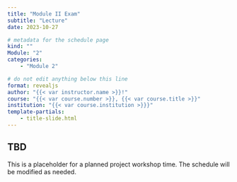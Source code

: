 ```yaml
---
title: "Module II Exam"
subtitle: "Lecture"
date: 2023-10-27

# metadata for the schedule page
kind: ""
Module: "2"
categories: 
    - "Module 2"

# do not edit anything below this line
format: revealjs
author: "{{< var instructor.name >}}!"
course: "{{< var course.number >}}, {{< var course.title >}}"
institution: "{{< var course.institution >}}}"
template-partials:
    - title-slide.html
---
```


## TBD

This is a placeholder for a planned project workshop time.
The schedule will be modified as needed.
